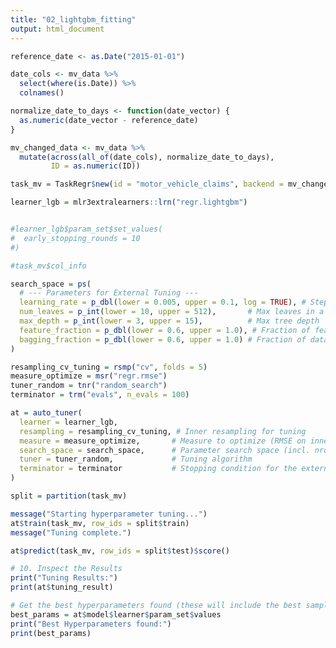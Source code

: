 ```yaml
---
title: "02_lightgbm_fitting"
output: html_document
---
```




```r
reference_date <- as.Date("2015-01-01")

date_cols <- mv_data %>%
  select(where(is.Date)) %>%
  colnames()

normalize_date_to_days <- function(date_vector) {
  as.numeric(date_vector - reference_date)
}

mv_changed_data <- mv_data %>%
  mutate(across(all_of(date_cols), normalize_date_to_days), 
         ID = as.numeric(ID))

```



```r
task_mv = TaskRegr$new(id = "motor_vehicle_claims", backend = mv_changed_data, target = "Cost_claims_year")

learner_lgb = mlr3extralearners::lrn("regr.lightgbm")


#learner_lgb$param_set$set_values(
#  early_stopping_rounds = 10
#)

#task_mv$col_info
```




```r
search_space = ps(
  # --- Parameters for External Tuning ---
  learning_rate = p_dbl(lower = 0.005, upper = 0.1, log = TRUE), # Step size shrinkage
  num_leaves = p_int(lower = 10, upper = 512),       # Max leaves in a tree
  max_depth = p_int(lower = 3, upper = 15),          # Max tree depth
  feature_fraction = p_dbl(lower = 0.6, upper = 1.0), # Fraction of features per tree (colsample_bytree)
  bagging_fraction = p_dbl(lower = 0.6, upper = 1.0) # Fraction of data per tree (subsample)
)
```



```r
resampling_cv_tuning = rsmp("cv", folds = 5)
measure_optimize = msr("regr.rmse")
tuner_random = tnr("random_search")
terminator = trm("evals", n_evals = 100)

at = auto_tuner(
  learner = learner_lgb,
  resampling = resampling_cv_tuning, # Inner resampling for tuning
  measure = measure_optimize,       # Measure to optimize (RMSE on inner CV folds)
  search_space = search_space,      # Parameter search space (incl. nrounds as regular param)
  tuner = tuner_random,             # Tuning algorithm
  terminator = terminator           # Stopping condition for the external tuning
)
```


```r
split = partition(task_mv)

message("Starting hyperparameter tuning...")
at$train(task_mv, row_ids = split$train)
message("Tuning complete.")

at$predict(task_mv, row_ids = split$test)$score()

# 10. Inspect the Results
print("Tuning Results:")
print(at$tuning_result)

# Get the best hyperparameters found (these will include the best sampled nrounds)
best_params = at$model$learner$param_set$values
print("Best Hyperparameters found:")
print(best_params)
```







